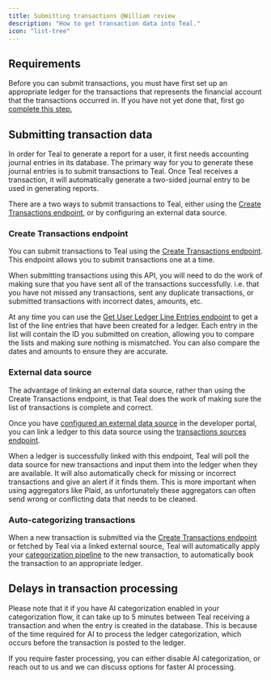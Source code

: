 ```yaml
---
title: Submitting transactions @William review
description: "How to get transaction data into Teal."
icon: "list-tree"
---
```


## Requirements

Before you can submit transactions, you must have first set up an appropriate ledger for the transactions that represents the financial account that the transactions occurred in. If you have not yet done that, first go [complete this step.](/transactions/create_ledger)

## Submitting transaction data

In order for Teal to generate a report for a user, it first needs accounting journal entries in its database. The primary way for you to generate these journal entries is to submit transactions to Teal. Once Teal receives a transaction, it will automatically generate a two-sided journal entry to be used in generating reports.

There are a two ways to submit transactions to Teal, either using the [Create Transactions endpoint](/api-reference/transactions/create_transactions), or by configuring an external data source.

### Create Transactions endpoint

You can submit transactions to Teal using the [Create Transactions endpoint](/api-reference/transactions/create_transactions). This endpoint allows you to submit transactions one at a time.

When submitting transactions using this API, you will need to do the work of making sure that you have sent all of the transactions successfully. i.e. that you have not missed any transactions, sent any duplicate transactions, or submitted transactions with incorrect dates, amounts, etc.

At any time you can use the [Get User Ledger Line Entries endpoint](api-reference/line_entries/get_user_ledger_line_entries) to get a list of the line entries that have been created for a ledger. Each entry in the list will contain the ID you submitted on creation, allowing you to compare the lists and making sure nothing is mismatched. You can also compare the dates and amounts to ensure they are accurate.

### External data source

The advantage of linking an external data source, rather than using the Create Transactions endpoint, is that Teal does the work of making sure the list of transactions is complete and correct. 

Once you have [configured an external data source](/configuration/data_sources_config) in the developer portal, you can link a ledger to this data source using the [transactions sources endpoint](/api-reference/transaction_sources/).

When a ledger is successfully linked with this endpoint, Teal will poll the data source for new transactions and input them into the ledger when they are available. It will also automatically check for missing or incorrect transactions and give an alert if it finds them. This is more important when using aggregators like Plaid, as unfortunately these aggregators can often send wrong or conflicting data that needs to be cleaned.

### Auto-categorizing transactions

When a new transaction is submitted via the [Create Transactions endpoint](/api-reference/transactions/create_transactions) or fetched by Teal via a linked external source, Teal will automatically apply your [categorization pipeline](/configuration/categorization_config) to the new transaction, to automatically book the transaction to an appropriate ledger. 

## Delays in transaction processing

Please note that it if you have AI categorization enabled in your categorization flow, it can take up to 5 minutes between Teal receiving a transaction and when the entry is created in the database. This is because of the time required for AI to process the ledger categorization, which occurs before the transaction is posted to the ledger.

If you require faster processing, you can either disable AI categorization, or reach out to us and we can discuss options for faster AI processing.